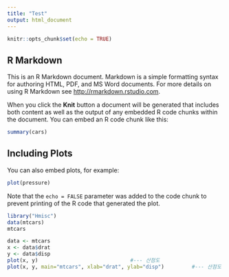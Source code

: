 ```yaml
---
title: "Test"
output: html_document
---
```


```r
knitr::opts_chunk$set(echo = TRUE)
```

## R Markdown

This is an R Markdown document. Markdown is a simple formatting syntax for authoring HTML, PDF, and MS Word documents. For more details on using R Markdown see <http://rmarkdown.rstudio.com>.

When you click the **Knit** button a document will be generated that includes both content as well as the output of any embedded R code chunks within the document. You can embed an R code chunk like this:

```r
summary(cars)
```

## Including Plots

You can also embed plots, for example:

```r
plot(pressure)
```

Note that the `echo = FALSE` parameter was added to the code chunk to prevent printing of the R code that generated the plot.
```r
library("Hmisc")
data(mtcars)
mtcars

data <- mtcars
x <- data$drat
y <- data$disp
plot(x, y)                              #--- 산점도
plot(x, y, main="mtcars", xlab="drat", ylab="disp")         #--- 산점도 
```